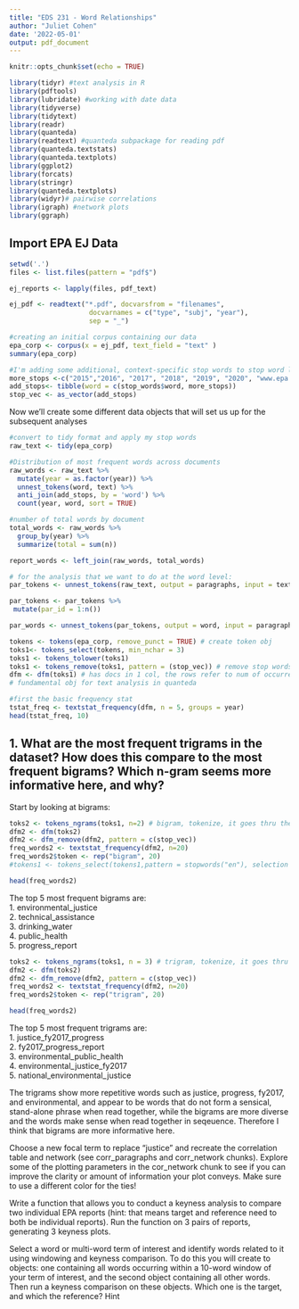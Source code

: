 ```yaml
---
title: "EDS 231 - Word Relationships"
author: "Juliet Cohen"
date: '2022-05-01'
output: pdf_document
---
```


```r
knitr::opts_chunk$set(echo = TRUE)
```

```r
library(tidyr) #text analysis in R
library(pdftools)
library(lubridate) #working with date data
library(tidyverse)
library(tidytext)
library(readr)
library(quanteda)
library(readtext) #quanteda subpackage for reading pdf
library(quanteda.textstats)
library(quanteda.textplots)
library(ggplot2)
library(forcats)
library(stringr)
library(quanteda.textplots)
library(widyr)# pairwise correlations
library(igraph) #network plots
library(ggraph)
```

## Import EPA EJ Data

```r
setwd('.')
files <- list.files(pattern = "pdf$")

ej_reports <- lapply(files, pdf_text)

ej_pdf <- readtext("*.pdf", docvarsfrom = "filenames", 
                    docvarnames = c("type", "subj", "year"),
                    sep = "_")

#creating an initial corpus containing our data
epa_corp <- corpus(x = ej_pdf, text_field = "text" )
summary(epa_corp)

#I'm adding some additional, context-specific stop words to stop word lexicon
more_stops <-c("2015","2016", "2017", "2018", "2019", "2020", "www.epa.gov", "https")
add_stops<- tibble(word = c(stop_words$word, more_stops)) 
stop_vec <- as_vector(add_stops)
```

Now we'll create some different data objects that will set us up for the subsequent analyses

```r
#convert to tidy format and apply my stop words
raw_text <- tidy(epa_corp)

#Distribution of most frequent words across documents
raw_words <- raw_text %>%
  mutate(year = as.factor(year)) %>%
  unnest_tokens(word, text) %>%
  anti_join(add_stops, by = 'word') %>%
  count(year, word, sort = TRUE)

#number of total words by document  
total_words <- raw_words %>% 
  group_by(year) %>% 
  summarize(total = sum(n))

report_words <- left_join(raw_words, total_words)

# for the analysis that we want to do at the word level:
par_tokens <- unnest_tokens(raw_text, output = paragraphs, input = text, token = "paragraphs")

par_tokens <- par_tokens %>%
 mutate(par_id = 1:n())

par_words <- unnest_tokens(par_tokens, output = word, input = paragraphs, token = "words")
```

```r
tokens <- tokens(epa_corp, remove_punct = TRUE) # create token obj
toks1<- tokens_select(tokens, min_nchar = 3)
toks1 <- tokens_tolower(toks1)
toks1 <- tokens_remove(toks1, pattern = (stop_vec)) # remove stop words
dfm <- dfm(toks1) # has docs in 1 col, the rows refer to num of occurrences for each word in the corpus in the doc
# fundamental obj for text analysis in quanteda

#first the basic frequency stat
tstat_freq <- textstat_frequency(dfm, n = 5, groups = year)
head(tstat_freq, 10)
```

## 1. What are the most frequent trigrams in the dataset? How does this compare to the most frequent bigrams? Which n-gram seems more informative here, and why?

Start by looking at bigrams:

```r
toks2 <- tokens_ngrams(toks1, n=2) # bigram, tokenize, it goes thru the text with a 2 word window and creates every pair with a 1 step, then chooses the highest frequency pairs for this table
dfm2 <- dfm(toks2)
dfm2 <- dfm_remove(dfm2, pattern = c(stop_vec))
freq_words2 <- textstat_frequency(dfm2, n=20)
freq_words2$token <- rep("bigram", 20)
#tokens1 <- tokens_select(tokens1,pattern = stopwords("en"), selection = "remove")

head(freq_words2)
```

The top 5 most frequent bigrams are:\
1. environmental_justice\
2. technical_assistance\
3. drinking_water\
4. public_health\
5. progress_report


```r
toks2 <- tokens_ngrams(toks1, n = 3) # trigram, tokenize, it goes thru the text with a 3 word window and creates every pair with a 1 step, then chooses the highest frequency pairs for this table
dfm2 <- dfm(toks2)
dfm2 <- dfm_remove(dfm2, pattern = c(stop_vec))
freq_words2 <- textstat_frequency(dfm2, n=20)
freq_words2$token <- rep("trigram", 20)

head(freq_words2)
```

The top 5 most frequent trigrams are:\
1. justice_fy2017_progress\
2. fy2017_progress_report\
3. environmental_public_health\
4. environmental_justice_fy2017\
5. national_environmental_justice

The trigrams show more repetitive words such as justice, progress, fy2017, and environmental, and appear to be words that do not form a sensical, stand-alone phrase when read together, while the bigrams are more diverse and the words make sense when read together in seqeuence. Therefore I think that bigrams are more informative here.



Choose a new focal term to replace "justice" and recreate the correlation table and network (see corr_paragraphs and corr_network chunks). Explore some of the plotting parameters in the cor_network chunk to see if you can improve the clarity or amount of information your plot conveys. Make sure to use a different color for the ties!

Write a function that allows you to conduct a keyness analysis to compare two individual EPA reports (hint: that means target and reference need to both be individual reports). Run the function on 3 pairs of reports, generating 3 keyness plots.

Select a word or multi-word term of interest and identify words related to it using windowing and keyness comparison. To do this you will create to objects: one containing all words occurring within a 10-word window of your term of interest, and the second object containing all other words. Then run a keyness comparison on these objects. Which one is the target, and which the reference? Hint
